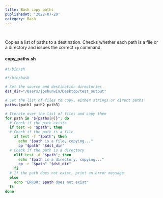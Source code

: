 ```yaml
---
title: Bash copy paths
publishedAt: '2022-07-20'
category: Bash
---
```


<br />

Copies a list of paths to a destination. Checks whether each path is a file or a directory and issues the correct `cp` command.

<CopyToClipboard />

#### copy_paths.sh

```bash
#!/bin/sh

#!/bin/bash

# Set the source and destination directories
dst_dir="/Users/joshunwin/Desktop/test_output"

# Set the list of files to copy, either strings or direct paths
paths=(path1 path2 path3)

# Iterate over the list of files and copy them
for path in "${paths[@]}"; do
  # Check if the path exists
  if test -e "$path"; then
  # Check if the path is a file
    if test -f "$path"; then
      echo "$path is a file, copying..."
      cp "$path" "$dst_dir"
  # Check if the path is a directory
    elif test -d "$path"; then
      echo "$path is a directory, copying..."
      cp -r "$path" "$dst_dir"
    fi
  # If the path does not exist, print an error message
  else
    echo "ERROR: $path does not exist"
  fi
done

```
